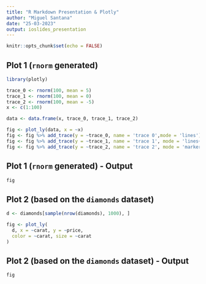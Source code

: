 ```yaml
---
title: "R Markdown Presentation & Plotly"
author: "Miguel Santana"
date: "25-03-2023"
output: ioslides_presentation
---
```


```r
knitr::opts_chunk$set(echo = FALSE)
```

## Plot 1 (`rnorm` generated)

```r
library(plotly)

trace_0 <- rnorm(100, mean = 5)
trace_1 <- rnorm(100, mean = 0)
trace_2 <- rnorm(100, mean = -5)
x <- c(1:100)

data <- data.frame(x, trace_0, trace_1, trace_2)

fig <- plot_ly(data, x = ~x)
fig <- fig %>% add_trace(y = ~trace_0, name = 'trace 0',mode = 'lines')
fig <- fig %>% add_trace(y = ~trace_1, name = 'trace 1', mode = 'lines+markers')
fig <- fig %>% add_trace(y = ~trace_2, name = 'trace 2', mode = 'markers')
```

## Plot 1 (`rnorm` generated) - Output

```r
fig
```

## Plot 2 (based on the `diamonds` dataset)

```r
d <- diamonds[sample(nrow(diamonds), 1000), ]

fig <- plot_ly(
  d, x = ~carat, y = ~price,
  color = ~carat, size = ~carat
)
```

## Plot 2 (based on the `diamonds` dataset) - Output

```r
fig
```

